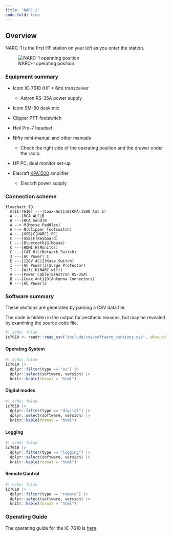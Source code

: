 ```yaml
---
title: "NARC-1"
code-fold: true
---
```


## Overview

NARC-1 is the first HF station on your left as you enter the station.

![NARC-1 operating position](include/img/narc-1-operating-position.jpeg)

### Equipment summary

- Icom IC-7610 (HF + 6m) transceiver
    - Astron RS-35A power supply
- Icom SM-50 desk mic
- Clipper PTT footswitch
- Heil Pro-7 headset
- Nifty mini-manual and other manuals
  - Check the right side of the operating position and the drawer under the radio.

- HP PC, dual monitor set-up

- Elecraft [KPA1500](KPA1500.qmd) amplifier
  - Elecraft power supply
  
### Connection scheme

```mermaid
flowchart TD
  A[IC-7610] ---|Coax-Ant1|B[KPA-1500 Ant 1]
  A ---|RCA ALC|B
  A ---|RCA Send|B
  A --> M(Morse Paddles)
  A --> N(Clipper footswitch)
  A ---|USB|C[NARC1 PC]
  C ---|USB|F(Keyboard)
  C ---|Bluetooth|G(Mouse)
  C ---|HDMI|H(Monitor)
  C ---|CAT 6|L(Network Switch)
  J ---|AC Power| C
  E ---|120V AC|I(Kasa Switch)
  I ---|AC Power|J(Surge Protector)
  I ---|Wifi|K(NARC wifi)
  A ---|Power Cable|E(Astron RS-35A)
  B ---|Coax Ant1|D(Antenna Connectors)
  H ---|AC Power|J
```
 
### Software summary

::: {.callout-note}

These sections are generated by parsing a CSV data file.

The code is hidden in the output for aesthetic reasons, but may be revealed by examining the source code file.

:::

```r
#| echo: false
ic7610 <- readr::read_csv("include/csv/software_versions.csv", show_col_types = FALSE)
```

#### Operating System

```r
#| echo: false
ic7610 |>
  dplyr::filter(type == "os") |>
  dplyr::select(software, version) |>
  knitr::kable(format = "html") 
```

#### Digital modes

```r
#| echo: false
ic7610 |>
  dplyr::filter(type == "digital") |>
  dplyr::select(software, version) |>
  knitr::kable(format = "html") 
```

#### Logging

```r
#| echo: false
ic7610 |>
  dplyr::filter(type == "logging") |>
  dplyr::select(software, version) |>
  knitr::kable(format = "html") 
```

#### Remote Control

```r
#| echo: false
ic7610 |>
  dplyr::filter(type == "remote") |>
  dplyr::select(software, version) |>
  knitr::kable(format = "html") 
```

### Operating Guide

The operating guide for the IC-7610 is [here](ic-7610.qmd).
